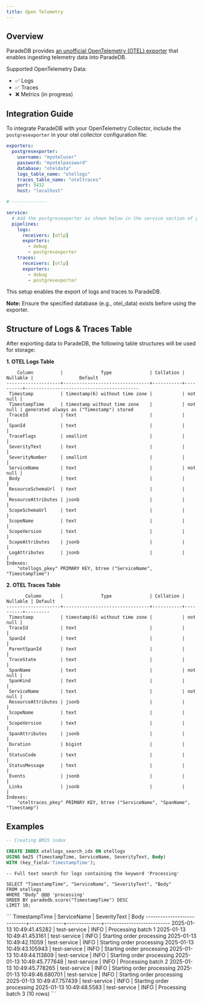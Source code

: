 ```yaml
---
title: Open Telemetry
---
```


## Overview

ParadeDB provides <a href="https://github.com/destrex271/postgresexporter">an unofficial OpenTelemetry (OTEL) exporter</a> that enables ingesting telemetry data into ParadeDB.

Supported OpenTelemetry Data:

- ✅ Logs
- ✅ Traces
- ❌ Metrics (in progress)

## Integration Guide

To integrate ParadeDB with your OpenTelemetry Collector, include the `postgresexporter` in your otel collector configuration file:

```yaml
exporters:
  postgresexporter:
    username: "myoteluser"
    password: "myotelpassword"
    database: "oteldata"
    logs_table_name: "otellogs"
    traces_table_name: "oteltraces"
    port: 5432
    host: "localhost"

# -------------

service:
  # Add the postgresexporter as shown below in the service section of your collector config
  pipelines:
    logs:
      receivers: [otlp]
      exporters:
        - debug
        - postgresexporter
    traces:
      receivers: [otlp]
      exporters:
        - debug
        - postgresexporter
```

This setup enables the export of logs and traces to ParadeDB.

<b>Note:</b> Ensure the specified database (e.g., otel_data) exists before using
the exporter.

## Structure of Logs & Traces Table

After exporting data to ParadeDB, the following table structures will be used for storage:

<b>1. OTEL Logs Table</b>

```
    Column          |              Type              | Collation | Nullable |                 Default
--------------------+--------------------------------+-----------+----------+------------------------------------------
 Timestamp          | timestamp(6) without time zone |           | not null |
 TimestampTime      | timestamp without time zone    |           | not null | generated always as ("Timestamp") stored
 TraceId            | text                           |           |          |
 SpanId             | text                           |           |          |
 TraceFlags         | smallint                       |           |          |
 SeverityText       | text                           |           |          |
 SeverityNumber     | smallint                       |           |          |
 ServiceName        | text                           |           | not null |
 Body               | text                           |           |          |
 ResourceSchemaUrl  | text                           |           |          |
 ResourceAttributes | jsonb                          |           |          |
 ScopeSchemaUrl     | text                           |           |          |
 ScopeName          | text                           |           |          |
 ScopeVersion       | text                           |           |          |
 ScopeAttributes    | jsonb                          |           |          |
 LogAttributes      | jsonb                          |           |          |
Indexes:
    "otellogs_pkey" PRIMARY KEY, btree ("ServiceName", "TimestampTime")
```

<b>2. OTEL Traces Table</b>

```
       Column       |              Type              | Collation | Nullable | Default
--------------------+--------------------------------+-----------+----------+---------
 Timestamp          | timestamp(6) without time zone |           | not null |
 TraceId            | text                           |           |          |
 SpanId             | text                           |           |          |
 ParentSpanId       | text                           |           |          |
 TraceState         | text                           |           |          |
 SpanName           | text                           |           | not null |
 SpanKind           | text                           |           |          |
 ServiceName        | text                           |           | not null |
 ResourceAttributes | jsonb                          |           |          |
 ScopeName          | text                           |           |          |
 ScopeVersion       | text                           |           |          |
 SpanAttributes     | jsonb                          |           |          |
 Duration           | bigint                         |           |          |
 StatusCode         | text                           |           |          |
 StatusMessage      | text                           |           |          |
 Events             | jsonb                          |           |          |
 Links              | jsonb                          |           |          |
Indexes:
    "oteltraces_pkey" PRIMARY KEY, btree ("ServiceName", "SpanName", "Timestamp")
```

## Examples

```sql
-- Creating BM25 index

CREATE INDEX otellogs_search_idx ON otellogs
USING bm25 (TimestampTime, ServiceName, SeverityText, Body)
WITH (key_field='TimestampTime');
```

```
-- Full text search for logs containing the keyword 'Processing'

SELECT "TimestampTime", "ServiceName", "SeverityText", "Body"
FROM otellogs
WHERE "Body" @@@ 'processing'
ORDER BY paradedb.score("TimestampTime") DESC
LIMIT 10;
```

<Accordion title="Expected output">
  ``` TimestampTime | ServiceName | SeverityText | Body
  ----------------------------+--------------+--------------+---------------------------
  2025-01-13 10:49:41.45282 | test-service | INFO | Processing batch 1
  2025-01-13 10:49:41.453161 | test-service | INFO | Starting order processing
  2025-01-13 10:49:42.11059 | test-service | INFO | Starting order processing
  2025-01-13 10:49:43.105943 | test-service | INFO | Starting order processing
  2025-01-13 10:49:44.113809 | test-service | INFO | Starting order processing
  2025-01-13 10:49:45.777648 | test-service | INFO | Processing batch 2
  2025-01-13 10:49:45.778265 | test-service | INFO | Starting order processing
  2025-01-13 10:49:46.680701 | test-service | INFO | Starting order processing
  2025-01-13 10:49:47.757439 | test-service | INFO | Starting order processing
  2025-01-13 10:49:48.5583 | test-service | INFO | Processing batch 3 (10 rows)
  ```
</Accordion>
